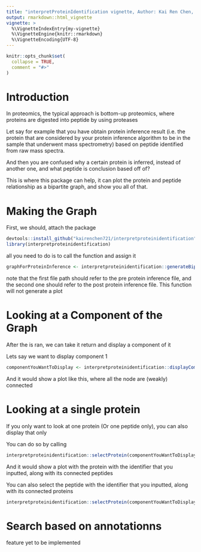```yaml
---
title: "interpretProteinIdentification vignette, Author: Kai Ren Chen, Date: Nov/16/2021"
output: rmarkdown::html_vignette
vignette: >
  %\VignetteIndexEntry{my-vignette}
  %\VignetteEngine{knitr::rmarkdown}
  %\VignetteEncoding{UTF-8}
---
```


```r
knitr::opts_chunk$set(
  collapse = TRUE,
  comment = "#>"
)
```

# Introduction
In proteomics, the typical approach is bottom-up proteomics, where proteins are digested into peptide by using proteases

Let say for example that you have obtain protein inference result (i.e. the protein that are considered by your protein inference algorithm to be in the sample that underwent mass spectrometry) based on peptide identified from raw mass spectra. 

And then you are confused why a certain protein is inferred, instead of another one, and what peptide is conclusion based off of?

This is where this package can help, it can plot the protein and peptide relationship as a bipartite graph, and show you all of that. 

# Making the Graph
First, we should, attach the package

```r
devtools::install_github("kairenchen721/interpretproteinidentification")
library(interpretproteinidentification)
```

all you need to do is to call the function and assign it
```r
graphForProteinInference <- interpretproteinidentification::generateBipartiteGraph(allEdges, "")
```
note that the first file path should refer to the pre protein inference file, and the second one should refer to the post protein inference file. This function will not generate a plot

# Looking at a Component of the Graph
After the \code{generateBipartiteGraph} is ran, we can take it return and display a component of it

Lets say we want to display component 1
```r
componentYouWantToDisplay <- interpretproteinidentification::displayComponent(graphForProteinInference, 1)
```

And it would show a plot like this, where all the node are (weakly) connected

# Looking at a single protein
If you only want to look at one protein (Or one peptide only), you can also display that only

You can do so by calling
```r
interpretproteinidentification::selectProtein(componentYouWantToDisplay, "P02769|ALBU_BOVIN")
```

And it would show a plot with the protein with the identifier that you inputted, along with its connected peptides

You can also select the peptide with the identifier that you inputted, along with its connected proteins

```r
interpretproteinidentification::selectProtein(componentYouWantToDisplay, "DDSPDLPK")
```


# Search based on annotationns
feature yet to be implemented

